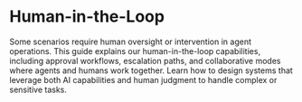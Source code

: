 # Human-in-the-Loop

Some scenarios require human oversight or intervention in agent operations. This guide explains our human-in-the-loop capabilities, including approval workflows, escalation paths, and collaborative modes where agents and humans work together. Learn how to design systems that leverage both AI capabilities and human judgment to handle complex or sensitive tasks. 